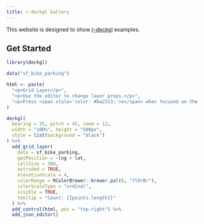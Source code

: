 ```yaml
---
title: r-deckgl Gallery
---
```


This website is designed to show [r-deckgl](https://github.com/crazycapivara/deckgl) examples.

## Get Started

```r
library(deckgl)

data("sf_bike_parking")

html <- paste(
  "<p>Grid Layer</p>",
  "<p>Use the editor to change layer props.</p>",
  "<p>Press <span style='color: #ba2313;'>e</span> when focused on the map to show / hide the editor."
)

deckgl(
  bearing = 35, pitch = 45, zoom = 12,
  width = "100%", height = "500px",
  style = list(background = "black")
) %>%
  add_grid_layer(
    data = sf_bike_parking,
    getPosition = ~lng + lat,
    cellSize = 300,
    extruded = TRUE,
    elevationScale = 4,
    colorRange = RColorBrewer::brewer.pal(6, "YlOrBr"),
    colorScaleType = "ordinal",
    visible = TRUE,
    tooltip = "Count: {{points.length}}"
  ) %>%
  add_control(html, pos = "top-right") %>%
  add_json_editor()
```
